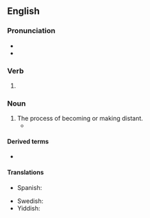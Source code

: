 ==English==

===Pronunciation===
* {{IPA|en|/ˈdɪstənsɪŋ/}}
* {{audio|en|En-us-distancing.ogg|Audio (US)}}

===Verb===
{{head|en|verb form}}

# {{present participle of|en|distance|nocat=1}}

===Noun===
{{en-noun}}

# The process of becoming or making distant.
#* {{quote-journal|en|date=April 13, 2008|author=Dave Itzkoff|title=Bob Dylan Finally Gets His Pulitzer. His What?|work=New York Times|url=http://www.nytimes.com/2008/04/13/weekinreview/13Itzkoff.html
|passage=If you were apprehensive, you were in the good company of Dylan aficionados still grappling with the trickster mystique of the 66-year-old singer-songwriter who see the Pulitzer as another chapter in his complicated history with the establishment, an ongoing dance of '''distancings''' and détentes.}}

====Derived terms====
* {{l|en|social distancing}}

====Translations====
{{trans-top|becoming or making distant}}
* Spanish: {{t+|es|distanciamiento}}
{{trans-mid}}
* Swedish: {{t+|sv|distansering|c}}
* Yiddish: {{t|yi|דיסטאַנצירונג|f}}
{{trans-bottom}}